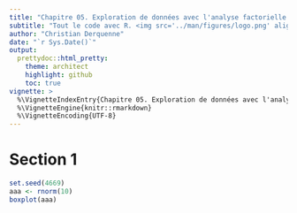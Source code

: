 ```yaml
---
title: "Chapitre 05. Exploration de données avec l'analyse factorielle des correspondances."
subtitle: "Tout le code avec R. <img src='../man/figures/logo.png' align='right' width='200'/>"
author: "Christian Derquenne"
date: "`r Sys.Date()`"
output:
  prettydoc::html_pretty:
    theme: architect
    highlight: github
    toc: true
vignette: >
  %\VignetteIndexEntry{Chapitre 05. Exploration de données avec l'analyse factorielle des correspondances.}
  %\VignetteEngine{knitr::rmarkdown}
  %\VignetteEncoding{UTF-8}
---
```



# Section 1
```r
set.seed(4669)
aaa <- rnorm(10)
boxplot(aaa)
```


